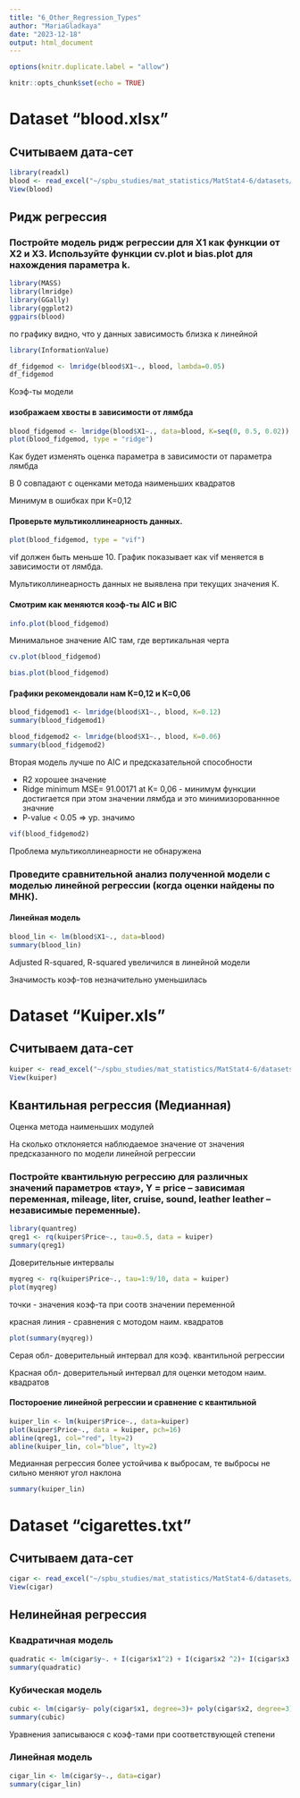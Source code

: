 ```yaml
---
title: "6_Other_Regression_Types"
author: "MariaGladkaya"
date: "2023-12-18"
output: html_document
---
```


```r
options(knitr.duplicate.label = "allow")

knitr::opts_chunk$set(echo = TRUE)

```

#      Dataset “blood.xlsx”
## Считываем дата-сет

```r
library(readxl)
blood <- read_excel("~/spbu_studies/mat_statistics/MatStat4-6/datasets/blood.xlsx")
View(blood)
```

## Ридж регрессия

### Постройте модель ридж регрессии для X1 как функции от X2 и  X3. Используйте функции cv.plot и bias.plot для нахождения параметра k. 

```r
library(MASS)
library(lmridge)
library(GGally)
library(ggplot2)
ggpairs(blood)
```
по графику видно, что у данных зависимость близка к линейной

```r
library(InformationValue)

df_fidgemod <- lmridge(blood$X1~., blood, lambda=0.05)
df_fidgemod
```
Коэф-ты модели

#### изображаем хвосты в зависимости от лямбда
```r
blood_fidgemod <- lmridge(blood$X1~., data=blood, K=seq(0, 0.5, 0.02))
plot(blood_fidgemod, type = "ridge")
```
Как будет изменять оценка параметра в зависимости от параметра лямбда

В 0 совпадают с оценками метода наименьших квадратов

Минимум в ошибках при К=0,12

#### Проверьте мультиколлинеарность данных.

```r
plot(blood_fidgemod, type = "vif")
```
vif должен быть меньше 10. График показывает как vif меняется в зависимости от лямбда.

Мультиколлинеарность данных не выявлена при текущих значения К.

#### Смотрим как меняются коэф-ты AIC и BIC
```r
info.plot(blood_fidgemod)
```
Минимальное значение AIC там, где вертикальная черта

```r
cv.plot(blood_fidgemod)
```

```r
bias.plot(blood_fidgemod)
```


#### Графики рекомендовали нам К=0,12 и К=0,06

```r
blood_fidgemod1 <- lmridge(blood$X1~., blood, K=0.12)
summary(blood_fidgemod1)
```

```r
blood_fidgemod2 <- lmridge(blood$X1~., blood, K=0.06)
summary(blood_fidgemod2)
```

Вторая модель лучше по AIC и предсказательной способности

- R2 хорошее значение
- Ridge minimum MSE= 91.00171 at K= 0,06 - минимум функции достигается при этом значении лямбда и это минимизорованнное значние
- P-value < 0.05 => ур. значимо

```r
vif(blood_fidgemod2)
```
Проблема мультиколлинеарности не обнаружена

### Проведите сравнительной анализ полученной модели с моделью линейной регрессии (когда оценки найдены по МНК). 

#### Линейная модель
```r
blood_lin <- lm(blood$X1~., data=blood)
summary(blood_lin)
```
Adjusted R-squared, R-squared увеличился в линейной модели

Значимость коэф-тов незначительно уменьшилась



#       Dataset “Kuiper.xls”
## Считываем дата-сет

```r
kuiper <- read_excel("~/spbu_studies/mat_statistics/MatStat4-6/datasets/kuiper_less.xls")
View(kuiper)
```

## Квантильная регрессия (Медианная)
Оценка метода наименьших модулей

На сколько отклоняется наблюдаемое значение от значения предсказанного по модели линейной регрессии

### Постройте квантильную регрессию для различных значений параметров «тау», Y = price – зависимая переменная, mileage, liter, cruise, sound, leather leather – независимые переменные). 

```r
library(quantreg)
qreg1 <- rq(kuiper$Price~., tau=0.5, data = kuiper)
summary(qreg1)
```
Доверительные интервалы

```r
myqreg <- rq(kuiper$Price~., tau=1:9/10, data = kuiper)
plot(myqreg)
```
точки - значения коэф-та при соотв значении переменной

красная линия - сравнения с мотодом наим. квадратов

```r
plot(summary(myqreg))
```
Серая обл- доверительный интервал для коэф. квантильной регрессии

Красная обл- доверительный интервал для оценки методом наим. квадратов

#### Постороение линейной регрессии и сравнение с квантильной

```r
kuiper_lin <- lm(kuiper$Price~., data=kuiper)
plot(kuiper$Price~., data = kuiper, pch=16)
abline(qreg1, col="red", lty=2)
abline(kuiper_lin, col="blue", lty=2)
```
Медианная регрессия более устойчива к выбросам, те выбросы не сильно меняют угол наклона

```r
summary(kuiper_lin)

```


#       Dataset “cigarettes.txt”
## Считываем дата-сет

```r
cigar <- read_excel("~/spbu_studies/mat_statistics/MatStat4-6/datasets/cigarettes.xlsx")
View(cigar)
```

## Нелинейная регрессия

### Квадратичная модель

```r
quadratic <- lm(cigar$y~. + I(cigar$x1^2) + I(cigar$x2 ^2)+ I(cigar$x3 ^2), data = cigar)
summary(quadratic)
```

### Кубическая модель

```r
cubic <- lm(cigar$y~ poly(cigar$x1, degree=3)+ poly(cigar$x2, degree=3) + poly(cigar$x3, degree=3), data = cigar)
summary(cubic)
```
Уравнения записываюся с коэф-тами при соответствующей степени

### Линейная модель
```r
cigar_lin <- lm(cigar$y~., data=cigar)
summary(cigar_lin)
```











